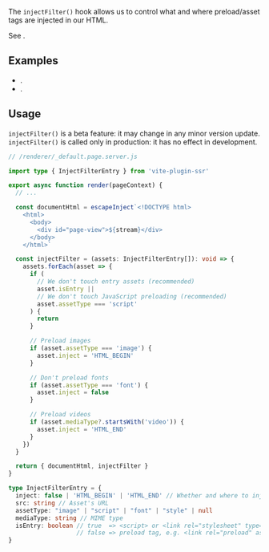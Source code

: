 
The `injectFilter()` hook allows us to control what and where preload/asset tags are injected in our HTML.

See <Link href="/preload" />.

## Examples

 - <Link href="/examples/custom-preload/renderer/_default.page.server.tsx" />.
 - <Link href="/test/preload/renderer/_default.page.server.tsx" />.

## Usage

<Note type='warning'>`injectFilter()` is a beta feature: it may change in any minor version update.</Note>
<Note type='warning'>`injectFilter()` is called only in production: it has no effect in development.</Note>

```ts
// /renderer/_default.page.server.js

import type { InjectFilterEntry } from 'vite-plugin-ssr'

export async function render(pageContext) {
  // ...

  const documentHtml = escapeInject`<!DOCTYPE html>
    <html>
      <body>
        <div id="page-view">${stream}</div>
      </body>
    </html>`

  const injectFilter = (assets: InjectFilterEntry[]): void => {
    assets.forEach(asset => {
      if (
        // We don't touch entry assets (recommended)
        asset.isEntry ||
        // We don't touch JavaScript preloading (recommended)
        asset.assetType === 'script'
      ) {
        return
      }

      // Preload images
      if (asset.assetType === 'image') {
        asset.inject = 'HTML_BEGIN'
      }

      // Don't preload fonts
      if (asset.assetType === 'font') {
        asset.inject = false
      }

      // Preload videos
      if (asset.mediaType?.startsWith('video')) {
        asset.inject = 'HTML_END'
      }
    })
  }

  return { documentHtml, injectFilter }
}
```
```ts
type InjectFilterEntry = {
  inject: false | 'HTML_BEGIN' | 'HTML_END' // Whether and where to inject
  src: string // Asset's URL
  assetType: "image" | "script" | "font" | "style" | null
  mediaType: string // MIME type
  isEntry: boolean // true  => <script> or <link rel="stylesheet" type="text/css">
                   // false => preload tag, e.g. <link rel="preload" as="font">
}
```
